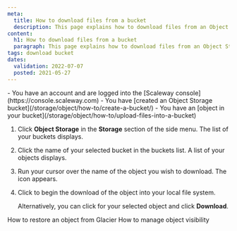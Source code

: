 ```yaml
---
meta:
  title: How to download files from a bucket
  description: This page explains how to download files from an Object Storage bucket.
content:
  h1: How to download files from a bucket
  paragraph: This page explains how to download files from an Object Storage bucket.
tags: download bucket
dates:
  validation: 2022-07-07
  posted: 2021-05-27
---
```


<Message type="requirement">
  - You have an account and are logged into the [Scaleway console](https://console.scaleway.com)  
  - You have [created an Object Storage bucket](/storage/object/how-to/create-a-bucket/)
  - You have an [object in your bucket](/storage/object/how-to/upload-files-into-a-bucket)
</Message>

1. Click **Object Storage** in the **Storage** section of the side menu. The list of your buckets displays. 
2. Click the name of your selected bucket in the buckets list. A list of your objects displays.
    <Lightbox src="scaleway-bucket-name-in-the-list.webp" alt="" />
3. Run your cursor over the name of the object you wish to download. The <Icon name="download" /> icon appears.
4. Click <Icon name="download" /> to begin the download of the object into your local file system. 

    Alternatively, you can click <Icon name="more" /> for your selected object and click **Download**.


<Navigation title="See Also">
  <PreviousButton to="/storage/object/how-to/restore-an-object-from-glacier/">How to restore an object from Glacier</PreviousButton>
  <NextButton to="/storage/object/how-to/manage-object-visibility/">How to manage object visibility</NextButton>
</Navigation>